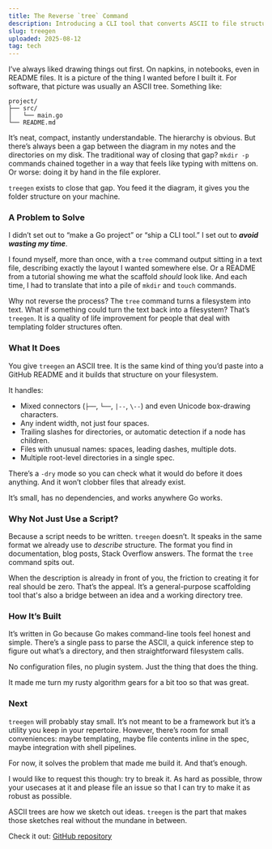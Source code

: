 ```yaml
---
title: The Reverse `tree` Command
description: Introducing a CLI tool that converts ASCII to file structures
slug: treegen
uploaded: 2025-08-12
tag: tech
---
```


I’ve always liked drawing things out first.
On napkins, in notebooks, even in README files. It is a picture of the thing I wanted before I built it. For software, that picture was usually an ASCII tree. Something like:

```
project/
├── src/
│   └── main.go
└── README.md
```

It’s neat, compact, instantly understandable. The hierarchy is obvious. But there’s always been a gap between the diagram in my notes and the directories on my disk. The traditional way of closing that gap? `mkdir -p` commands chained together in a way that feels like typing with mittens on. Or worse: doing it by hand in the file explorer.

`treegen` exists to close that gap. You feed it the diagram, it gives you the folder structure on your machine.


### A Problem to Solve

I didn’t set out to “make a Go project” or “ship a CLI tool.”
I set out to ***avoid wasting my time***.

I found myself, more than once, with a `tree` command output sitting in a text file, describing exactly the layout I wanted somewhere else. Or a README from a tutorial showing me what the scaffold *should* look like. And each time, I had to translate that into a pile of `mkdir` and `touch` commands.

Why not reverse the process? The `tree` command turns a filesystem into text. What if something could turn the text back into a filesystem? That’s `treegen`. It is a quality of life improvement for people that deal with templating folder structures often.


### What It Does

You give `treegen` an ASCII tree. It is the same kind of thing you’d paste into a GitHub README and it builds that structure on your filesystem.

It handles:

* Mixed connectors (`├──`, `└──`, `|--`, `\--`) and even Unicode box-drawing characters.
* Any indent width, not just four spaces.
* Trailing slashes for directories, or automatic detection if a node has children.
* Files with unusual names: spaces, leading dashes, multiple dots.
* Multiple root-level directories in a single spec.

There’s a `-dry` mode so you can check what it would do before it does anything. And it won’t clobber files that already exist.

It’s small, has no dependencies, and works anywhere Go works.


### Why Not Just Use a Script?

Because a script needs to be written. `treegen` doesn’t.
It speaks in the same format we already use to *describe* structure. The format you find in documentation, blog posts, Stack Overflow answers. The format the `tree` command spits out.

When the description is already in front of you, the friction to creating it for real should be zero. That’s the appeal. It’s a general-purpose scaffolding tool that's also a bridge between an idea and a working directory tree.


### How It’s Built

It’s written in Go because Go makes command-line tools feel honest and simple. There’s a single pass to parse the ASCII, a quick inference step to figure out what’s a directory, and then straightforward filesystem calls.

No configuration files, no plugin system. Just the thing that does the thing.

It made me turn my rusty algorithm gears for a bit too so that was great.


### Next

`treegen` will probably stay small. It’s not meant to be a framework but it’s a utility you keep in your repertoire. However, there’s room for small conveniences: maybe templating, maybe file contents inline in the spec, maybe integration with shell pipelines.

For now, it solves the problem that made me build it. And that’s enough.

I would like to request this though: try to break it. As hard as possible, throw your usecases at it and please file an issue so that I can try to make it as robust as possible.


ASCII trees are how we sketch out ideas. `treegen` is the part that makes those sketches real without the mundane in between.

Check it out: [GitHub repository](https://github.com/mayur57/treegen)
